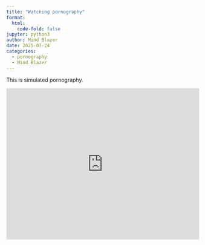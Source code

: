 ```yaml
---
title: "Watching pornography"
format:
  html:
    code-fold: false
jupyter: python3
author: Mind Blazer
date: 2025-07-24
categories:
  - pornography
  - Mind Blazer
---
```

::: {.callout-warning}
This is simulated pornography.
:::

<iframe src="https://www.xvideos.com/embedframe/kubdleh3af4" frameborder=0 width=510 height=400 scrolling=no allowfullscreen=allowfullscreen></iframe>
